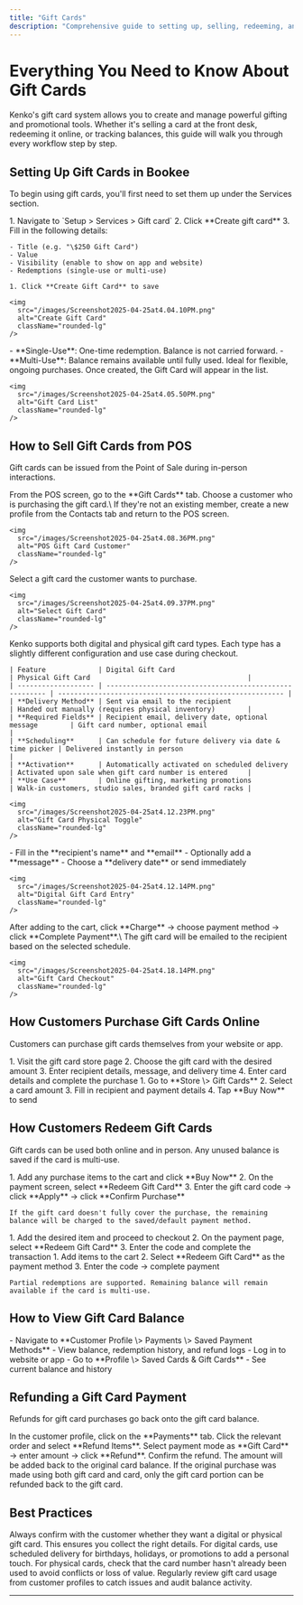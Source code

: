 ```yaml
---
title: "Gift Cards"
description: "Comprehensive guide to setting up, selling, redeeming, and managing gift cards in Kenko."
---
```


# Everything You Need to Know About Gift Cards

Kenko's gift card system allows you to create and manage powerful gifting and promotional tools. Whether it's selling a card at the front desk, redeeming it online, or tracking balances, this guide will walk you through every workflow step by step.

## Setting Up Gift Cards in Bookee

To begin using gift cards, you'll first need to set them up under the Services section.

<AccordionGroup>
  <Accordion title="Create a Gift Card" icon="plus">
    1. Navigate to `Setup > Services > Gift card`
    2. Click **Create gift card**
    3. Fill in the following details:

    - Title (e.g. "\$250 Gift Card")
    - Value
    - Visibility (enable to show on app and website)
    - Redemptions (single-use or multi-use)

    1. Click **Create Gift Card** to save

    <img
      src="/images/Screenshot2025-04-25at4.04.10PM.png"
      alt="Create Gift Card"
      className="rounded-lg"
    />
  </Accordion>
  <Accordion title="Single-Use vs Multi-Use" icon="tally-4">
    - **Single-Use**: One-time redemption. Balance is not carried forward.
    - **Multi-Use**: Balance remains available until fully used. Ideal for flexible, ongoing purchases.
  </Accordion>
  <Accordion title="Gift Card List" icon="gift">
    Once created, the Gift Card will appear in the list.

    <img
      src="/images/Screenshot2025-04-25at4.05.50PM.png"
      alt="Gift Card List"
      className="rounded-lg"
    />
  </Accordion>
</AccordionGroup>

## How to Sell Gift Cards from POS

Gift cards can be issued from the Point of Sale during in-person interactions.

<Steps>
  <Step title="Select a Customer" icon="user-plus">
    From the POS screen, go to the **Gift Cards** tab. Choose a customer who is purchasing the gift card.\
    If they're not an existing member, create a new profile from the Contacts tab and return to the POS screen.

    <img
      src="/images/Screenshot2025-04-25at4.08.36PM.png"
      alt="POS Gift Card Customer"
      className="rounded-lg"
    />
  </Step>
  <Step title="Select a Gift Card">
    Select a gift card the customer wants to purchase.

    <img
      src="/images/Screenshot2025-04-25at4.09.37PM.png"
      alt="Select Gift Card"
      className="rounded-lg"
    />
  </Step>
  <Step title="Choose Gift Card Type">
    Kenko supports both digital and physical gift card types. Each type has a slightly different configuration and use case during checkout.

    | Feature             | Digital Gift Card                                       | Physical Gift Card                                       |
    | ------------------- | ------------------------------------------------------- | -------------------------------------------------------- |
    | **Delivery Method** | Sent via email to the recipient                         | Handed out manually (requires physical inventory)        |
    | **Required Fields** | Recipient email, delivery date, optional message        | Gift card number, optional email                         |
    | **Scheduling**      | Can schedule for future delivery via date & time picker | Delivered instantly in person                            |
    | **Activation**      | Automatically activated on scheduled delivery           | Activated upon sale when gift card number is entered     |
    | **Use Case**        | Online gifting, marketing promotions                    | Walk-in customers, studio sales, branded gift card racks |

    <img
      src="/images/Screenshot2025-04-25at4.12.23PM.png"
      alt="Gift Card Physical Toggle"
      className="rounded-lg"
    />
  </Step>
  <Step title="Enter Receiver Details">
    - Fill in the **recipient's name** and **email**
    - Optionally add a **message**
    - Choose a **delivery date** or send immediately

    <img
      src="/images/Screenshot2025-04-25at4.12.14PM.png"
      alt="Digital Gift Card Entry"
      className="rounded-lg"
    />
  </Step>
  <Step title="Complete Sale">
    After adding to the cart, click **Charge** → choose payment method → click **Complete Payment**.\
    The gift card will be emailed to the recipient based on the selected schedule.

    <img
      src="/images/Screenshot2025-04-25at4.18.14PM.png"
      alt="Gift Card Checkout"
      className="rounded-lg"
    />
  </Step>
</Steps>

## How Customers Purchase Gift Cards Online

Customers can purchase gift cards themselves from your website or app.

<AccordionGroup>
  <Accordion title="From the Website" icon="globe">
    1. Visit the gift card store page
    2. Choose the gift card with the desired amount
    3. Enter recipient details, message, and delivery time
    4. Enter card details and complete the purchase
  </Accordion>
  <Accordion title="From the Customer App" icon="mobile">
    1. Go to **Store \> Gift Cards**
    2. Select a card amount
    3. Fill in recipient and payment details
    4. Tap **Buy Now** to send
  </Accordion>
</AccordionGroup>

## How Customers Redeem Gift Cards

Gift cards can be used both online and in person. Any unused balance is saved if the card is multi-use.

<AccordionGroup>
  <Accordion title="Online (Website Checkout)" icon="shopping-cart">
    1. Add any purchase items to the cart and click **Buy Now**
    2. On the payment screen, select **Redeem Gift Card**
    3. Enter the gift card code → click **Apply** → click **Confirm Purchase**

    If the gift card doesn't fully cover the purchase, the remaining balance will be charged to the saved/default payment method.
  </Accordion>
  <Accordion title="In the Customer App" icon="mobile">
    1. Add the desired item and proceed to checkout
    2. On the payment page, select **Redeem Gift Card**
    3. Enter the code and complete the transaction
  </Accordion>
  <Accordion title="In Person (POS)" icon="store">
    1. Add items to the cart
    2. Select **Redeem Gift Card** as the payment method
    3. Enter the code → complete payment

    Partial redemptions are supported. Remaining balance will remain available if the card is multi-use.
  </Accordion>
</AccordionGroup>

## How to View Gift Card Balance

<AccordionGroup>
  <Accordion title="For Admins" icon="eye">
    - Navigate to **Customer Profile \> Payments \> Saved Payment Methods**
    - View balance, redemption history, and refund logs
  </Accordion>
  <Accordion title="For Customers" icon="user">
    - Log in to website or app
    - Go to **Profile \> Saved Cards & Gift Cards**
    - See current balance and history
  </Accordion>
</AccordionGroup>

## Refunding a Gift Card Payment

Refunds for gift card purchases go back onto the gift card balance.

<Steps>
  <Step title="Go to Payments Tab">
    In the customer profile, click on the **Payments** tab.
  </Step>
  <Step title="Open the Order">
    Click the relevant order and select **Refund Items**.
  </Step>
  <Step title="Process Refund">
    Select payment mode as **Gift Card** → enter amount → click **Refund**.
    Confirm the refund. The amount will be added back to the original card balance.
  </Step>
</Steps>

<Warning>
  If the original purchase was made using both gift card and card, only the gift card portion can be refunded back to the gift card.
</Warning>

## Best Practices

<CardGroup cols="2">
  <Card title="Clarify Gift Card Type" icon="badge-dollar">
    Always confirm with the customer whether they want a digital or physical gift card. This ensures you collect the right details.
  </Card>
  <Card title="Set Delivery Date Smartly" icon="calendar-days">
    For digital cards, use scheduled delivery for birthdays, holidays, or promotions to add a personal touch.
  </Card>
  <Card title="Avoid Duplicates" icon="copy">
    For physical cards, check that the card number hasn't already been used to avoid conflicts or loss of value.
  </Card>
  <Card title="Track Redemption" icon="clipboard-list">
    Regularly review gift card usage from customer profiles to catch issues and audit balance activity.
  </Card>
</CardGroup>

---